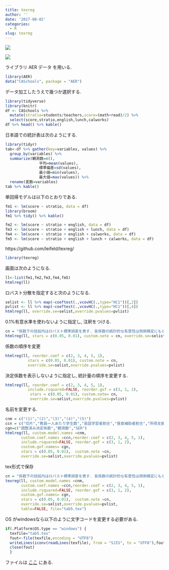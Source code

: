 ```yaml
---
title: texreg
author: ''
date: '2017-08-02'
categories:
  - R
slug: texreg
---
```


<a href="https://www.amazon.co.jp/%E5%85%A5%E9%96%80-%E8%A8%88%E9%87%8F%E7%B5%8C%E6%B8%88%E5%AD%A6-%E3%82%B9%E3%83%88%E3%83%83%E3%82%AF-%E3%82%B8%E3%82%A7%E3%83%BC%E3%83%A0%E3%82%B9/dp/432011146X/ref=as_li_ss_il?ie=UTF8&qid=1501653072&sr=8-2&keywords=%E5%85%A5%E9%96%80%E8%A8%88%E9%87%8F%E7%B5%8C%E6%B8%88%E5%AD%A6&linkCode=li3&tag=miyaken-22&linkId=62dddd266718cd051e5a851699e1afdc" target="_blank"><img border="0" src="//ws-fe.amazon-adsystem.com/widgets/q?_encoding=UTF8&ASIN=432011146X&Format=_SL250_&ID=AsinImage&MarketPlace=JP&ServiceVersion=20070822&WS=1&tag=miyaken-22" ></a><img src="https://ir-jp.amazon-adsystem.com/e/ir?t=miyaken-22&l=li3&o=9&a=432011146X" width="1" height="1" border="0" alt="" style="border:none !important; margin:0px !important;" />

<a href="https://www.amazon.co.jp/Introduction-Econometrics-James-H-Stock/dp/1292071311/ref=as_li_ss_il?s=english-books&ie=UTF8&qid=1501653252&sr=1-1&keywords=stock+watson&linkCode=li2&tag=miyaken-22&linkId=51ea707551bf8c68de15f0e69401410f" target="_blank"><img border="0" src="//ws-fe.amazon-adsystem.com/widgets/q?_encoding=UTF8&ASIN=1292071311&Format=_SL160_&ID=AsinImage&MarketPlace=JP&ServiceVersion=20070822&WS=1&tag=miyaken-22" ></a><img src="https://ir-jp.amazon-adsystem.com/e/ir?t=miyaken-22&l=li2&o=9&a=1292071311" width="1" height="1" border="0" alt="" style="border:none !important; margin:0px !important;" />

ライブラリ AER データ を用いる.
```r
library(AER)
data("CASchools", package = "AER")
```

データ加工したうえで幾つか選択する.
```r
library(tidyverse)
library(knitr)
df <- CASchools %>% 
  mutate(stratio=students/teachers,score=(math+read)/2) %>%
  select(score,stratio,english,lunch,calworks)
df %>% head() %>% kable()
```

日本語での統計表は次のようにする.
```r
library(tidyr)
tab<-df %>% gather(key=variables, values) %>%
  group_by(variables) %>%
  summarize(観測数=n(),
               平均=mean(values),
               標準偏差=sd(values),
               最小値=min(values),
               最大値=max(values)) %>%
  rename(変数=variables)
tab %>% kable()
```

単回帰モデルは以下のとおりである.
```r
fm1 <- lm(score ~ stratio, data = df)
library(broom)
fm1 %>% tidy() %>% kable()
```

```r
fm2 <- lm(score ~ stratio + english, data = df)
fm3 <- lm(score ~ stratio + english + lunch, data = df)
fm4 <- lm(score ~ stratio + english + calworks, data = df)
fm5 <- lm(score ~ stratio + english + lunch + calworks, data = df)
```

https://github.com/leifeld/texreg/
```r
library(texreg)
```

画面は次のようになる.
```r
ll<-list(fm1,fm2,fm3,fm4,fm5)
htmlreg(ll)
```

ロバスト分散を指定すると次のようになる.
```r
selist <- ll %>% map(~coeftest(.,vcovHC(.,type="HC1"))[,2])
pvlist <- ll %>% map(~coeftest(.,vcovHC(.,type="HC1"))[,4])
htmlreg(ll, override.se=selist,override.pvalues=pvlist)
```

0.1%有意水準を使わないように指定し, 注釈をつける.

```r
cn = "係数下の括弧内はロバスト標準誤差を表す. 各係数の統計的な有意性は両側検定にもとづいてテストされる. 個々の係数は, 5%水準 (*), 1%水準 (**) でそれぞれ有意."
htmlreg(ll, stars = c(0.05, 0.01), custom.note = cn, override.se=selist,override.pvalues=pvlist)
```

係数の順序を変更
```r
htmlreg(ll, reorder.coef = c(2, 3, 4, 5, 1),
          stars = c(0.05, 0.01), custom.note = cn,
          override.se=selist,override.pvalues=pvlist)
```

決定係数を表示しないように指定し, 統計量の順序を変更する.
```r
htmlreg(ll, reorder.coef = c(2, 3, 4, 5, 1),
          include.rsquared=FALSE, reorder.gof = c(3, 1, 2),
           stars = c(0.05, 0.01), custom.note= cn,
           override.se=selist,override.pvalues=pvlist)
```

名前を変更する.
```r
cnm = c("(1)","(2)","(3)","(4)","(5)")
ccn = c("切片","教員一人あたり学生数","英語学習者割合","昼食補助者割合","所得支援家計")
cgn=c("調整済み決定係数","観測数","SER")
htmlreg(ll, custom.model.names =cnm,
       custom.coef.names =ccn,reorder.coef = c(2, 3, 4, 5, 1),
       include.rsquared=FALSE, reorder.gof = c(3, 1, 2),
       custom.gof.names= cgn, 
       stars = c(0.05, 0.01),  custom.note =cn, 
       override.se=selist,override.pvalues=pvlist)
```

tex形式で保存
```r
cn = "係数下の括弧内はロバスト標準誤差を表す. 各係数の統計的な有意性は両側検定にもとづいてテストされる. 個々の係数は, 5\\%水準 (*), 1\\%水準 (**) でそれぞれ有意."
texreg(ll, custom.model.names =cnm,
       custom.coef.names =ccn,reorder.coef = c(2, 3, 4, 5, 1),
       include.rsquared=FALSE, reorder.gof = c(3, 1, 2),
       custom.gof.names= cgn, 
       stars = c(0.05, 0.01),  custom.note =cn, 
       override.se=selist,override.pvalues=pvlist,
       table=FALSE, file="tab5.tex")
```
OS がwindowsなら以下のように文字コードを変更する必要がある.
```r
if(.Platform$OS.type == "windows") {
  texfile="tab5.tex"
  fout<-file(texfile,encoding = "UTF8")
  writeLines(iconv(readLines(texfile), from = "SJIS", to = "UTF8"),fout)
  close(fout)
  }
```

ファイルは [ここ](https://github.com/kenjimyzk/test-blogdown/blob/master/content/post/tab5.tex) にある.